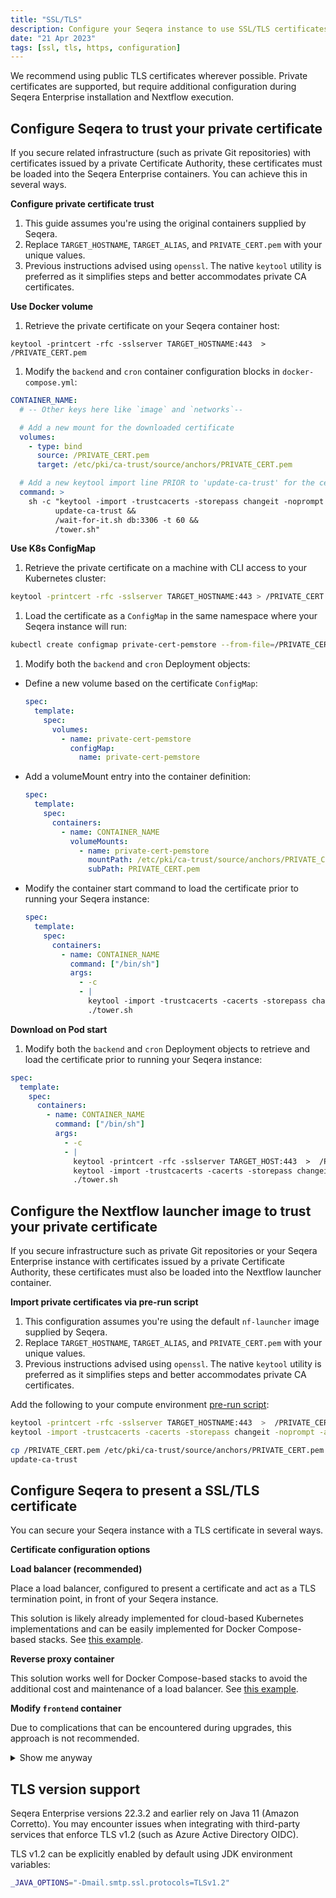 ```yaml
---
title: "SSL/TLS"
description: Configure your Seqera instance to use SSL/TLS certificates for HTTPS
date: "21 Apr 2023"
tags: [ssl, tls, https, configuration]
---
```


We recommend using public TLS certificates wherever possible. Private certificates are supported, but require additional configuration during Seqera Enterprise installation and Nextflow execution.

<!-- GW Note: Mar 22/23
Removed `export SSL_CERT_FILE=/TARGET_HOSTNAME.pem` from the Nextflow container configuration as I thought it
made sense to harmonize commands across the Tower & Nextflow containers (since they use the same underlying image).
-->

## Configure Seqera to trust your private certificate

If you secure related infrastructure (such as private Git repositories) with certificates issued by a private Certificate Authority, these certificates must be loaded into the Seqera Enterprise containers. You can achieve this in several ways.

**Configure private certificate trust**

1.  This guide assumes you're using the original containers supplied by Seqera.
1.  Replace `TARGET_HOSTNAME`, `TARGET_ALIAS`, and `PRIVATE_CERT.pem` with your unique values.
1.  Previous instructions advised using `openssl`. The native `keytool` utility is preferred as it simplifies steps and better accommodates private CA certificates.

**Use Docker volume**

1.  Retrieve the private certificate on your Seqera container host:

```
keytool -printcert -rfc -sslserver TARGET_HOSTNAME:443  >  /PRIVATE_CERT.pem
```

1.  Modify the `backend` and `cron` container configuration blocks in `docker-compose.yml`:

```yaml
CONTAINER_NAME:
  # -- Other keys here like `image` and `networks`--

  # Add a new mount for the downloaded certificate
  volumes:
    - type: bind
      source: /PRIVATE_CERT.pem
      target: /etc/pki/ca-trust/source/anchors/PRIVATE_CERT.pem

  # Add a new keytool import line PRIOR to 'update-ca-trust' for the certificate
  command: >
    sh -c "keytool -import -trustcacerts -storepass changeit -noprompt -alias TARGET_ALIAS -file /etc/pki/ca-trust/source/anchor/TARGET_HOSTNAME.pem &&
          update-ca-trust &&
          /wait-for-it.sh db:3306 -t 60 &&
          /tower.sh"
```

**Use K8s ConfigMap**

1.  Retrieve the private certificate on a machine with CLI access to your Kubernetes cluster:

```bash
keytool -printcert -rfc -sslserver TARGET_HOSTNAME:443 > /PRIVATE_CERT.pem
```

1.  Load the certificate as a `ConfigMap` in the same namespace where your Seqera instance will run:

```bash
kubectl create configmap private-cert-pemstore --from-file=/PRIVATE_CERT.pem
```

1.  Modify both the `backend` and `cron` Deployment objects:

- Define a new volume based on the certificate `ConfigMap`:

  ```yaml
  spec:
    template:
      spec:
        volumes:
          - name: private-cert-pemstore
            configMap:
              name: private-cert-pemstore
  ```

- Add a volumeMount entry into the container definition:

  ```yaml
  spec:
    template:
      spec:
        containers:
          - name: CONTAINER_NAME
            volumeMounts:
              - name: private-cert-pemstore
                mountPath: /etc/pki/ca-trust/source/anchors/PRIVATE_CERT.pem
                subPath: PRIVATE_CERT.pem
  ```

- Modify the container start command to load the certificate prior to running your Seqera instance:

  ```yaml
  spec:
    template:
      spec:
        containers:
          - name: CONTAINER_NAME
            command: ["/bin/sh"]
            args:
              - -c
              - |
                keytool -import -trustcacerts -cacerts -storepass changeit -noprompt -alias TARGET_ALIAS -file /PRIVATE_CERT.pem;
                ./tower.sh
  ```

**Download on Pod start**

1.  Modify both the `backend` and `cron` Deployment objects to retrieve and load the certificate prior to running your Seqera instance:

```yaml
spec:
  template:
    spec:
      containers:
        - name: CONTAINER_NAME
          command: ["/bin/sh"]
          args:
            - -c
            - |
              keytool -printcert -rfc -sslserver TARGET_HOST:443  >  /PRIVATE_CERT.pem;
              keytool -import -trustcacerts -cacerts -storepass changeit -noprompt -alias TARGET_ALIAS -file /PRIVATE_CERT.pem;
              ./tower.sh
```

## Configure the Nextflow launcher image to trust your private certificate

If you secure infrastructure such as private Git repositories or your Seqera Enterprise instance with certificates issued by a private Certificate Authority, these certificates must also be loaded into the Nextflow launcher container.

**Import private certificates via pre-run script**

1.  This configuration assumes you're using the default `nf-launcher` image supplied by Seqera.
1.  Replace `TARGET_HOSTNAME`, `TARGET_ALIAS`, and `PRIVATE_CERT.pem` with your unique values.
1.  Previous instructions advised using `openssl`. The native `keytool` utility is preferred as it simplifies steps and better accommodates private CA certificates.

Add the following to your compute environment [pre-run script](../../launch/advanced.mdx#pre-and-post-run-scripts):

```bash
keytool -printcert -rfc -sslserver TARGET_HOSTNAME:443  >  /PRIVATE_CERT.pem
keytool -import -trustcacerts -cacerts -storepass changeit -noprompt -alias TARGET_ALIAS -file /PRIVATE_CERT.pem

cp /PRIVATE_CERT.pem /etc/pki/ca-trust/source/anchors/PRIVATE_CERT.pem
update-ca-trust
```

## Configure Seqera to present a SSL/TLS certificate

You can secure your Seqera instance with a TLS certificate in several ways.

**Certificate configuration options**

**Load balancer (recommended)**

Place a load balancer, configured to present a certificate and act as a TLS termination point, in front of your Seqera instance.

This solution is likely already implemented for cloud-based Kubernetes implementations and can be easily implemented for Docker Compose-based stacks. See [this example](https://docs.aws.amazon.com/elasticloadbalancing/latest/application/create-application-load-balancer.html).

**Reverse proxy container**

This solution works well for Docker Compose-based stacks to avoid the additional cost and maintenance of a load balancer. See [this example](https://doc.traefik.io/traefik/v1.7/configuration/acme/).

**Modify `frontend` container**

Due to complications that can be encountered during upgrades, this approach is not recommended.

  <details>
    <summary>Show me anyway</summary>

    This example assumes deployment on an Amazon Linux 2 AMI.

    1. Install NGINX and other required packages:

        ```bash
        sudo amazon-linux-extras install nginx1.12
        sudo wget -r --no-parent -A 'epel-release-*.rpm' https://dl.fedoraproject.org/pub/epel/7/x86_64/Packages/e/
        sudo rpm -Uvh dl.fedoraproject.org/pub/epel/7/x86_64/Packages/e/epel-release-*.rpm
        sudo yum-config-manager --enable epel*
        sudo yum repolist all
        sudo amazon-linux-extras install epel -y
        ```

    2. Generate a [private certificate and key](https://www.digitalocean.com/community/tutorials/openssl-essentials-working-with-ssl-certificates-private-keys-and-csrs).

    3. Make a local copy of the `/etc/nginx/templates/tower.conf.template` file from the `frontend` container, or create a ConfigMap to store it if you're using Kubernetes.

    4. Replace the `listen` directives in the `server` block with the following:

    		```nginx
    		listen ${NGINX_LISTEN_PORT} ssl default_server;
    		listen [::]:${NGINX_LISTEN_PORT_IPV6} ssl default_server;

    		ssl_certificate /etc/ssl/testcrt.crt;
    		ssl_certificate_key /etc/ssl/testkey.key;
    		```

    5. Modify the `frontend` container definition in your `docker-compose.yml` file or Kubernetes manifest:

        ```yml
        frontend:
        image: cr.seqera.io/frontend:${TAG}
        networks:
            - frontend
        environment:
          NGINX_LISTEN_PORT: 8081
          NGINX_LISTEN_PORT_IPV6: 8443
        ports:
            - 8000:8081
            - 443:8443
        volumes:
            - $PWD/tower.conf.template:/etc/nginx/templates/tower.conf.template
            - $PWD/cert/testcrt.crt:/etc/ssl/testcrt.crt
            - $PWD/cert/testkey.key:/etc/ssl/testkey.key
        restart: always
        depends_on:
            - backend
        ```

  </details>

## TLS version support

Seqera Enterprise versions 22.3.2 and earlier rely on Java 11 (Amazon Corretto). You may encounter issues when integrating with third-party services that enforce TLS v1.2 (such as Azure Active Directory OIDC).

TLS v1.2 can be explicitly enabled by default using JDK environment variables:

```bash
_JAVA_OPTIONS="-Dmail.smtp.ssl.protocols=TLSv1.2"
```

<!--- 13-4-2023: Keeping old intermediate CA solution for a lookback if needed.
```
javax.net.ssl.SSLHandshakeException: PKIX path building failed: sun.security.provider.certpath.SunCertPathBuilderException: unable to find valid certification path to requested target
at java.base/sun.security.ssl.Alert.createSSLException(Alert.java:131)
at java.base/sun.security.ssl.TransportContext.fatal(TransportContext.java:349)
at java.base/sun.security.ssl.TransportContext.fatal(TransportContext.java:292)
at java.base/sun.security.ssl.TransportContext.fatal(TransportContext.java:287)
at java.base/sun.security.ssl.CertificateMessage$T12CertificateConsumer.checkServerCerts(CertificateMessage.java:654)
        at java.base/sun.security.ssl.CertificateMessage$T12CertificateConsumer.onCertificate(CertificateMessage.java:473)
at java.base/sun.security.ssl.CertificateMessage$T12CertificateConsumer.consume(CertificateMessage.java:369)
at java.base/sun.security.ssl.SSLHandshake.consume(SSLHandshake.java:392)
```

#### SOLUTION 2: Adding intermediate certificates to your instance

To allow Java to automatically download missing intermediate certificates, activate the **enableAIAcaIssuers** system property via an environment variable:

```bash
export JAVA_OPTS="-Dcom.sun.security.enableAIAcaIssuers=true"
```
-->
